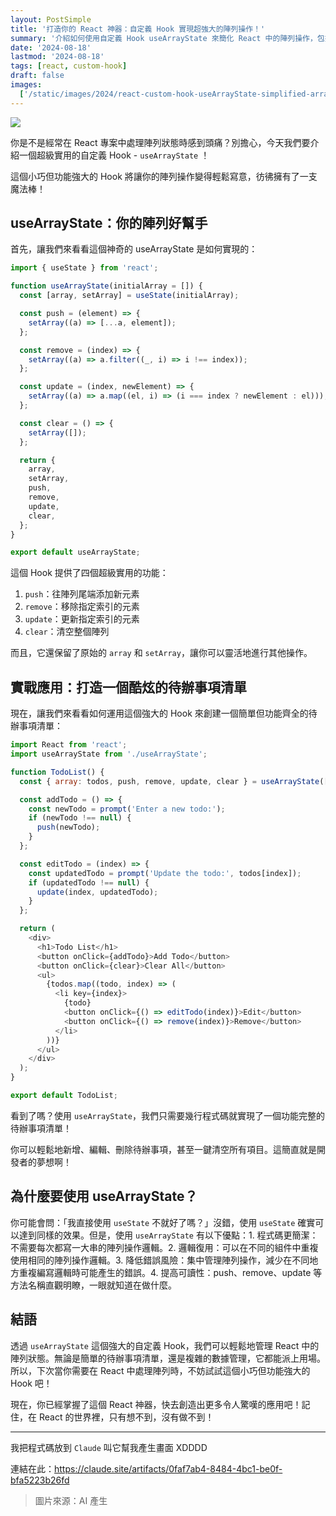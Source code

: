 ```yaml
---
layout: PostSimple
title: '打造你的 React 神器：自定義 Hook 實現超強大的陣列操作！'
summary: '介紹如何使用自定義 Hook useArrayState 來簡化 React 中的陣列操作，包括新增、刪除、更新等功能，並展示如何應用於待辦事項清單。'
date: '2024-08-18'
lastmod: '2024-08-18'
tags: [react, custom-hook]
draft: false
images:
  ['/static/images/2024/react-custom-hook-useArrayState-simplified-array-operations/cover.webp']
---
```


![](/static/images/2024/react-custom-hook-useArrayState-simplified-array-operations/cover.webp)

你是不是經常在 React 專案中處理陣列狀態時感到頭痛？別擔心，今天我們要介紹一個超級實用的自定義 Hook - `useArrayState` ！

這個小巧但功能強大的 Hook 將讓你的陣列操作變得輕鬆寫意，彷彿擁有了一支魔法棒！

## useArrayState：你的陣列好幫手

首先，讓我們來看看這個神奇的 useArrayState 是如何實現的：

```javascript:useArrayState.js
import { useState } from 'react';

function useArrayState(initialArray = []) {
  const [array, setArray] = useState(initialArray);

  const push = (element) => {
    setArray((a) => [...a, element]);
  };

  const remove = (index) => {
    setArray((a) => a.filter((_, i) => i !== index));
  };

  const update = (index, newElement) => {
    setArray((a) => a.map((el, i) => (i === index ? newElement : el)));
  };

  const clear = () => {
    setArray([]);
  };

  return {
    array,
    setArray,
    push,
    remove,
    update,
    clear,
  };
}

export default useArrayState;
```

這個 Hook 提供了四個超級實用的功能：

1. `push`：往陣列尾端添加新元素
2. `remove`：移除指定索引的元素
3. `update`：更新指定索引的元素
4. `clear`：清空整個陣列

而且，它還保留了原始的 `array` 和 `setArray`，讓你可以靈活地進行其他操作。

## 實戰應用：打造一個酷炫的待辦事項清單

現在，讓我們來看看如何運用這個強大的 Hook 來創建一個簡單但功能齊全的待辦事項清單：

```javascript:TodoList.js
import React from 'react';
import useArrayState from './useArrayState';

function TodoList() {
  const { array: todos, push, remove, update, clear } = useArrayState([]);

  const addTodo = () => {
    const newTodo = prompt('Enter a new todo:');
    if (newTodo !== null) {
      push(newTodo);
    }
  };

  const editTodo = (index) => {
    const updatedTodo = prompt('Update the todo:', todos[index]);
    if (updatedTodo !== null) {
      update(index, updatedTodo);
    }
  };

  return (
    <div>
      <h1>Todo List</h1>
      <button onClick={addTodo}>Add Todo</button>
      <button onClick={clear}>Clear All</button>
      <ul>
        {todos.map((todo, index) => (
          <li key={index}>
            {todo}
            <button onClick={() => editTodo(index)}>Edit</button>
            <button onClick={() => remove(index)}>Remove</button>
          </li>
        ))}
      </ul>
    </div>
  );
}

export default TodoList;
```

看到了嗎？使用 `useArrayState`，我們只需要幾行程式碼就實現了一個功能完整的待辦事項清單！

你可以輕鬆地新增、編輯、刪除待辦事項，甚至一鍵清空所有項目。這簡直就是開發者的夢想啊！

## 為什麼要使用 useArrayState？

你可能會問：「我直接使用 `useState` 不就好了嗎？」沒錯，使用 `useState` 確實可以達到同樣的效果。但是，使用 `useArrayState` 有以下優點：1. 程式碼更簡潔：不需要每次都寫一大串的陣列操作邏輯。2. 邏輯復用：可以在不同的組件中重複使用相同的陣列操作邏輯。3. 降低錯誤風險：集中管理陣列操作，減少在不同地方重複編寫邏輯時可能產生的錯誤。4. 提高可讀性：push、remove、update 等方法名稱直觀明瞭，一眼就知道在做什麼。

## 結語

透過 `useArrayState` 這個強大的自定義 Hook，我們可以輕鬆地管理 React 中的陣列狀態。無論是簡單的待辦事項清單，還是複雜的數據管理，它都能派上用場。所以，下次當你需要在 React 中處理陣列時，不妨試試這個小巧但功能強大的 Hook 吧！

現在，你已經掌握了這個 React 神器，快去創造出更多令人驚嘆的應用吧！記住，在 React 的世界裡，只有想不到，沒有做不到！

---

我把程式碼放到 `Claude` 叫它幫我產生畫面 XDDDD

連結在此：https://claude.site/artifacts/0faf7ab4-8484-4bc1-be0f-bfa5223b26fd

> 圖片來源：AI 產生
